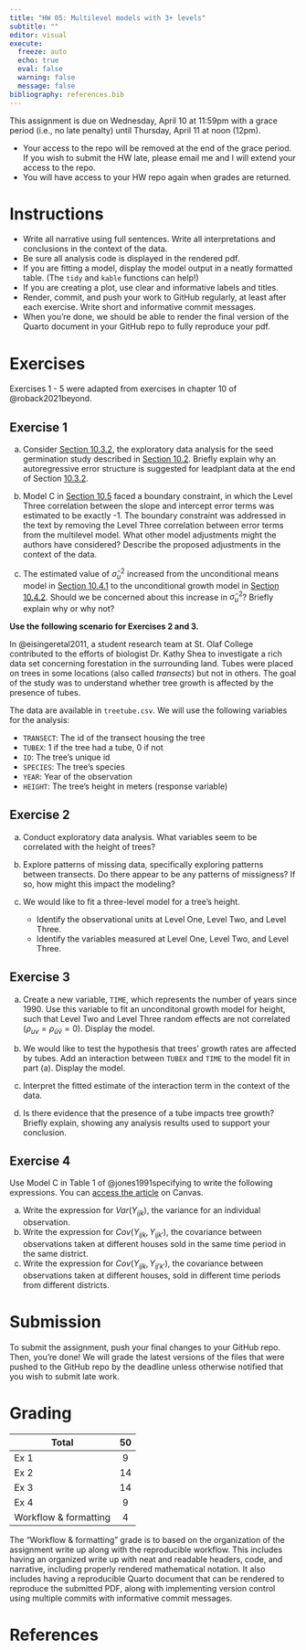 ```yaml
---
title: "HW 05: Multilevel models with 3+ levels"
subtitle: ""
editor: visual
execute:
  freeze: auto
  echo: true
  eval: false
  warning: false
  message: false
bibliography: references.bib
---
```


::: callout-important
This assignment is due on Wednesday, April 10 at 11:59pm with a grace period (i.e., no late penalty) until Thursday, April 11 at noon (12pm).

-   Your access to the repo will be removed at the end of the grace period. If you wish to submit the HW late, please email me and I will extend your access to the repo.
-   You will have access to your HW repo again when grades are returned.
:::

# Instructions

-   Write all narrative using full sentences. Write all interpretations and conclusions in the context of the data.
-   Be sure all analysis code is displayed in the rendered pdf.
-   If you are fitting a model, display the model output in a neatly formatted table. (The `tidy` and `kable` functions can help!)
-   If you are creating a plot, use clear and informative labels and titles.
-   Render, commit, and push your work to GitHub regularly, at least after each exercise. Write short and informative commit messages.
-   When you’re done, we should be able to render the final version of the Quarto document in your GitHub repo to fully reproduce your pdf.

# Exercises

::: callout-note
Exercises 1 - 5 were adapted from exercises in chapter 10 of @roback2021beyond.
:::

## Exercise 1

a.  Consider [Section 10.3.2](https://bookdown.org/roback/bookdown-BeyondMLR/ch-3level.html#explore3v2), the exploratory data analysis for the seed germination study described in [Section 10.2](https://bookdown.org/roback/bookdown-BeyondMLR/ch-3level.html#cs:seeds). Briefly explain why an autoregressive error structure is suggested for leadplant data at the end of Section [10.3.2](https://bookdown.org/roback/bookdown-BeyondMLR/ch-3level.html#explore3v2). <!--# Ex 6 in Sec 10.11.1-->

b.  Model C in [Section 10.5](https://bookdown.org/roback/bookdown-BeyondMLR/ch-3level.html#sec:boundary) faced a boundary constraint, in which the Level Three correlation between the slope and intercept error terms was estimated to be exactly -1. The boundary constraint was addressed in the text by removing the Level Three correlation between error terms from the multilevel model. What other model adjustments might the authors have considered? Describe the proposed adjustments in the context of the data. <!--# Ex 11 in Sec 10.11.1-->

c.  The estimated value of $\hat{\sigma}_u^2$ increased from the unconditional means model in [Section 10.4.1](https://bookdown.org/roback/bookdown-BeyondMLR/ch-3level.html#unconditional-means) to the unconditional growth model in [Section 10.4.2](https://bookdown.org/roback/bookdown-BeyondMLR/ch-3level.html#unconditional-growth). Should we be concerned about this increase in $\hat{\sigma}^2_u$? Briefly explain why or why not? <!--# Ex 9 Sec 10.11.1-->

::: callout-note
**Use the following scenario for Exercises 2 and 3.**

In @eisingeretal2011, a student research team at St. Olaf College contributed to the efforts of biologist Dr. Kathy Shea to investigate a rich data set concerning forestation in the surrounding land. Tubes were placed on trees in some locations (also called *transects*) but not in others. The goal of the study was to understand whether tree growth is affected by the presence of tubes.

The data are available in `treetube.csv`. We will use the following variables for the analysis:

-   `TRANSECT`: The id of the transect housing the tree
-   `TUBEX`: 1 if the tree had a tube, 0 if not
-   `ID`: The tree’s unique id
-   `SPECIES`: The tree’s species
-   `YEAR`: Year of the observation
-   `HEIGHT`: The tree’s height in meters (response variable)
:::

## Exercise 2

<!--# From Ex 1 of Sec 10.11.2-->

a.  Conduct exploratory data analysis. What variables seem to be correlated with the height of trees?

b.  Explore patterns of missing data, specifically exploring patterns between transects. Do there appear to be any patterns of missigness? If so, how might this impact the modeling?

c.  We would like to fit a three-level model for a tree’s height.

    -   Identify the observational units at Level One, Level Two, and Level Three.
    -   Identify the variables measured at Level One, Level Two, and Level Three.

## Exercise 3

<!--# From Ex 1 of Sec 10.11.2-->

a.  Create a new variable, `TIME`, which represents the number of years since 1990. Use this variable to fit an unconditonal growth model for height, such that Level Two and Level Three random effects are not correlated ($\rho_{uv} = \rho_{\tilde{u}\tilde{v}} = 0$). Display the model.

b.  We would like to test the hypothesis that trees’ growth rates are affected by tubes. Add an interaction between `TUBEX` and `TIME` to the model fit in part (a). Display the model.

c.  Interpret the fitted estimate of the interaction term in the context of the data.

d.  Is there evidence that the presence of a tube impacts tree growth? Briefly explain, showing any analysis results used to support your conclusion.

## Exercise 4

Use Model C in Table 1 of @jones1991specifying to write the following expressions. You can [access the article](https://canvas.duke.edu/courses/25310/files/folder/journal-articles?preview=1096423) on Canvas.

a.  Write the expression for $Var(Y_{ijk})$, the variance for an individual observation.
b.  Write the expression for $Cov(Y_{ijk}, Y_{ijk'})$, the covariance between observations taken at different houses sold in the same time period in the same district.
c.  Write the expression for $Cov(Y_{ijk}, Y_{ij'k'})$, the covariance between observations taken at different houses, sold in different time periods from different districts.

# Submission

To submit the assignment, push your final changes to your GitHub repo. Then, you're done! We will grade the latest versions of the files that were pushed to the GitHub repo by the deadline unless otherwise notified that you wish to submit late work.

# Grading

| **Total**             | **50** |
|-----------------------|:------:|
| Ex 1                  |   9    |
| Ex 2                  |   14   |
| Ex 3                  |   14   |
| Ex 4                  |   9    |
| Workflow & formatting |   4    |

The "Workflow & formatting" grade is to based on the organization of the assignment write up along with the reproducible workflow. This includes having an organized write up with neat and readable headers, code, and narrative, including properly rendered mathematical notation. It also includes having a reproducible Quarto document that can be rendered to reproduce the submitted PDF, along with implementing version control using multiple commits with informative commit messages.

# References	

				

				

				

			

		

	
